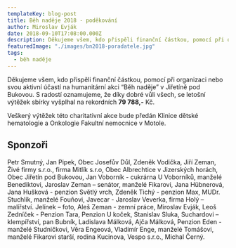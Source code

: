 ```yaml
---
templateKey: blog-post
title: Běh naděje 2018 - poděkování
author: Miroslav Evják
date: 2018-09-10T17:08:00.000Z
description: Děkujeme všem, kdo přispěli finanční částkou, pomocí při organizaci nebo svou aktivní účastí na humanitární akci "Běh naděje" v Jiřetíně pod Bukovou.
featuredImage: "./images/bn2018-poradatele.jpg"
tags:
  - běh naděje
---
```

Děkujeme všem, kdo přispěli finanční částkou, pomocí při organizaci nebo svou aktivní účastí na humanitární akci “Běh naděje” v Jiřetíně pod Bukovou. S radostí oznamujeme, že díky dobré vůli všech, se letošní výtěžek sbírky vyšplhal na rekordních __79&nbsp;788,-__ Kč.

Veškerý výtěžek této charitativní akce bude předán Klinice dětské hematologie a Onkologie Fakultní nemocnice v Motole.

## Sponzoři

Petr Smutný, Jan Pipek, Obec Josefův Důl, Zdeněk Vodička, Jiří Zeman, Živé firmy s.r.o., firma Mitlík s.r.o, Obec Albrechtice v Jizerských horách, Obec Jiřetín pod Bukovou, Jan Voborník - cukrárna U Voborníků, manželé Benediktovi, Jaroslav Zeman – senátor, manželé Fikarovi, Jana Hübnerová, Jana Hušková - penzion Světlý vrch, Zdeněk Tichý - penzion Max, MUDr. Stuchlík, manželé Fouňovi, Javecar - Jaroslav Veverka, firma Holý – malířství. Jelínek – foto, Aleš Zeman - zemní práce, Miroslav Evják, Leoš Zedníček - Penzion Tara, Penzion U koček, Stanislav Sluka, Suchardovi – klempířství, pan Bubník, Ladislava Málková, Ajča  Málková, Penzion Eden - manželé Studničkovi, Věra Engeová, Vladimír Enge, manželé Tomášovi, manželé Fikarovi starší, rodina Kucinova, Vespo s.r.o., Michal Černý.


